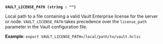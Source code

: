 <a id="standard-vault_license_path" />

**`VAULT_LICENSE_PATH (string : "")`** <EnterpriseAlert inline="true" />

Local path to a file containing a valid Vault Enterprise license for the server
or node. `VAULT_LICENSE_PATH` takes precedence over the `license_path` parameter
in the Vault configuration file.

**Example**: `export VAULT_LICENSE_PATH=/local/path/to/vault.hclic`


